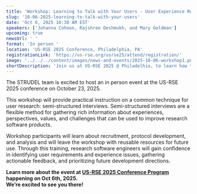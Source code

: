 ```yaml
---
title: 'Workshop: Learning to Talk with Your Users - User Experience Research for RSEs'
slug: '10-06-2025-learning-to-talk-with-your-users'
date: 'Oct 6, 2025 10:30 AM EST'
speakers: ['Johanna Cohoon, Rajshree Deshmukh, and Mary Goldman']
upcoming: true
newsUrl: ' '
format: 'In person '
location: 'US-RSE 2025 Conference, Philadelphia, PA'
registrationLink: 'https://us-rse.org/usrse25/attend/registration/'
image: '../../../content/images/news-and-events/2025-10-06-workshop1.png'
shortDescription: 'Join us at US-RSE 2025 @ Philadelhia, to learn how to run semi-structured user interviews that can reveal unmet user needs, inspire intuitive designs, catch issues early, and reduce support demands - saving time, effort, and costs throughout your project lifecycle'
---
```

The STRUDEL team is excited to host an in person event at the US-RSE 2025 conference on October 23, 2025.

This workshop will provide practical instruction on a common technique for user research: semi-structured interviews. Semi-structured interviews are a flexible method for gathering rich information about experiences, perspectives, values, and challenges that can be used to improve research software products. 

Workshop participants will learn about recruitment, protocol development, and analysis and will leave the workshop with reusable resources for future use. Through this training, research software engineers will gain confidence in identifying user requirements and experience issues, gathering actionable feedback, and prioritizing future development directions.

<b>Learn more about the event at <a href="https://us-rse.org/usrse25/program/" target="_blank">US-RSE 2025 Conference Program</a> happening on Oct 6th, 2025. <br/>We’re excited to see you there!</b>
<br/><br/>